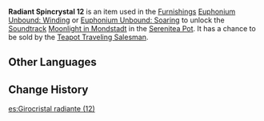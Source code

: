 {{Item Infobox
|id           = 141012
|image        = Item Radiant Spincrystal.png
|type         = Adventure Items
|group        = Radiant Spincrystals
|rarity       = 4
|invCategory  = Precious Items
|description  = This wondrous crystal contains a certain rhythm, like something beautiful woven from delicate silk. These items can be found throughout the mainland or from merchants who collect curios. The tune held within this crystal can be revivified in your [[Serenitea Pot]] using either "[[Euphonium Unbound: Winding]]" or "[[Euphonium Unbound: Soaring]]." The tune contained within this [[Radiant Spincrystal]] is "[[Moonlight in Mondstadt]]."
|source1      = [[Chubby]]
|track        = Moonlight in Mondstadt
}}
'''Radiant Spincrystal 12''' is an item used in the [[Furnishings]] [[Euphonium Unbound: Winding]] or [[Euphonium Unbound: Soaring]] to unlock the [[Soundtrack]] [[Moonlight in Mondstadt]] in the [[Serenitea Pot]]. It has a chance to be sold by the [[Teapot Traveling Salesman]].

==Other Languages==
{{Other Languages
|default_hidden = 1
|en      = Radiant Spincrystal 12
|zhs     = 旋曜玉帛・其十二
|zhs_rm  = Xuán Yào Yùbó - Qí Shí'èr
|zht     = 旋曜玉帛・其十二
|zht_rm  = Xuán Yào Yùbó - Qí Shí'èr
|ja      = 旋曜玉帛・12
|ja_rm   = Sen'you Gyokuhaku - Juuni{{Assumed}}
|ko      = 빛나는 결정・12
|ko_rm   = Bitnaneun Gyeoljeong 12
|es      = Girocristal radiante (12)
|fr      = Gyrocristal radiant 12
|ru      = Лучистый кристалл {{tt|12|двенадцать}}
|th      = Radiant Spincrystal 12
|vi      = Ngọc Thạch Âm Vang 12
|de      = Strahlender Drehkristall XII
|id      = Radiant Spincrystal 12
|pt      = Cristal Rodopiante Radiante 12
}}

==Change History==
{{Change History|2.4}}
[[es:Girocristal radiante (12)]]